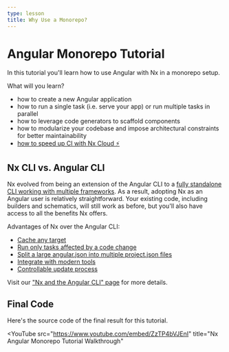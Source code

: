 ```yaml
---
type: lesson
title: Why Use a Monorepo?
---
```


# Angular Monorepo Tutorial

In this tutorial you'll learn how to use Angular with Nx in a monorepo setup.

What will you learn?

- how to create a new Angular application
- how to run a single task (i.e. serve your app) or run multiple tasks in parallel
- how to leverage code generators to scaffold components
- how to modularize your codebase and impose architectural constraints for better maintainability
- [how to speed up CI with Nx Cloud ⚡](/tutorials/3-angular-monorepo/3a-fast-ci/1-welcome)

## Nx CLI vs. Angular CLI

Nx evolved from being an extension of the Angular CLI to a [fully standalone CLI working with multiple frameworks](/getting-started/why-nx#how-does-nx-work). As a result, adopting Nx as an Angular user is relatively straightforward. Your existing code, including builders and schematics, will still work as before, but you'll also have access to all the benefits Nx offers.

Advantages of Nx over the Angular CLI:

- [Cache any target](/features/cache-task-results)
- [Run only tasks affected by a code change](/ci/features/affected)
- [Split a large angular.json into multiple project.json files](/nx-api/angular/documents/nx-and-angular#projectjson-vs-angularjson)
- [Integrate with modern tools](/nx-api/angular/documents/nx-and-angular#integrating-with-modern-tools)
- [Controllable update process](/nx-api/angular/documents/nx-and-angular#ng-update-vs-nx-migrate)

Visit our ["Nx and the Angular CLI" page](/nx-api/angular/documents/nx-and-angular) for more details.

## Final Code

Here's the source code of the final result for this tutorial.


<GithubRepository url="https://github.com/nrwl/nx-recipes/tree/main/angular-monorepo"></GithubRepository>


<YouTube
  src="https://www.youtube.com/embed/ZzTP4bVJEnI"
  title="Nx Angular Monorepo Tutorial Walkthrough"
></YouTube>
